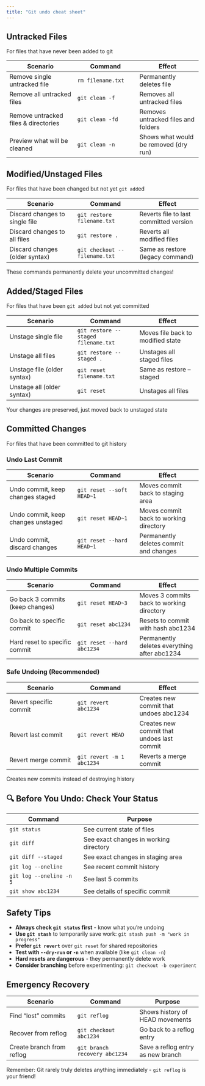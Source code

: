 ```yaml
---
title: "Git undo cheat sheet"
---
```


## Untracked Files

For files that have never been added to git

| Scenario | Command | Effect |
|----------|---------|---------|
| Remove single untracked file | `rm filename.txt` | Permanently deletes file |
| Remove all untracked files | `git clean -f` | Removes all untracked files |
| Remove untracked files & directories | `git clean -fd` | Removes untracked files and folders |
| Preview what will be cleaned | `git clean -n` | Shows what would be removed (dry run) |

## Modified/Unstaged Files

For files that have been changed but not yet `git add`ed

| Scenario | Command | Effect |
|----------|---------|---------|
| Discard changes to single file | `git restore filename.txt` | Reverts file to last committed version |
| Discard changes to all files | `git restore .` | Reverts all modified files |
| Discard changes (older syntax) | `git checkout -- filename.txt` | Same as restore (legacy command) |


:::{.callout-warning}
These commands permanently delete your uncommitted changes!
:::

## Added/Staged Files

For files that have been `git add`ed but not yet committed

| Scenario | Command | Effect |
|----------|---------|---------|
| Unstage single file | `git restore --staged filename.txt` | Moves file back to modified state |
| Unstage all files | `git restore --staged .` | Unstages all staged files |
| Unstage file (older syntax) | `git reset filename.txt` | Same as restore --staged |
| Unstage all (older syntax) | `git reset` | Unstages all files |



:::{.callout-tip}
Your changes are preserved, just moved back to unstaged state
:::

## Committed Changes

For files that have been committed to git history

### Undo Last Commit

| Scenario | Command | Effect |
|----------|---------|---------|
| Undo commit, keep changes staged | `git reset --soft HEAD~1` | Moves commit back to staging area |
| Undo commit, keep changes unstaged | `git reset HEAD~1` | Moves commit back to working directory |
| Undo commit, discard changes | `git reset --hard HEAD~1` | Permanently deletes commit and changes |

### Undo Multiple Commits

| Scenario | Command | Effect |
|----------|---------|---------|
| Go back 3 commits (keep changes) | `git reset HEAD~3` | Moves 3 commits back to working directory |
| Go back to specific commit | `git reset abc1234` | Resets to commit with hash abc1234 |
| Hard reset to specific commit | `git reset --hard abc1234` | Permanently deletes everything after abc1234 |

### Safe Undoing (Recommended)

| Scenario | Command | Effect |
|----------|---------|---------|
| Revert specific commit | `git revert abc1234` | Creates new commit that undoes abc1234 |
| Revert last commit | `git revert HEAD` | Creates new commit that undoes last commit |
| Revert merge commit | `git revert -m 1 abc1234` | Reverts a merge commit |


:::{.callout-tip}
Creates new commits instead of destroying history
:::

## 🔍 Before You Undo: Check Your Status

| Command | Purpose |
|---------|---------|
| `git status` | See current state of files |
| `git diff` | See exact changes in working directory |
| `git diff --staged` | See exact changes in staging area |
| `git log --oneline` | See recent commit history |
| `git log --oneline -n 5` | See last 5 commits |
| `git show abc1234` | See details of specific commit |

## Safety Tips

- **Always check `git status` first** - know what you're undoing
- **Use `git stash`** to temporarily save work: `git stash push -m "work in progress"`
- **Prefer `git revert`** over `git reset` for shared repositories
- **Test with `--dry-run` or `-n`** when available (like `git clean -n`)
- **Hard resets are dangerous** - they permanently delete work
- **Consider branching** before experimenting: `git checkout -b experiment`

## Emergency Recovery

| Scenario | Command | Purpose |
|----------|---------|---------|
| Find "lost" commits | `git reflog` | Shows history of HEAD movements |
| Recover from reflog | `git checkout abc1234` | Go back to a reflog entry |
| Create branch from reflog | `git branch recovery abc1234` | Save a reflog entry as new branch |

Remember: Git rarely truly deletes anything immediately - `git reflog` is your friend!